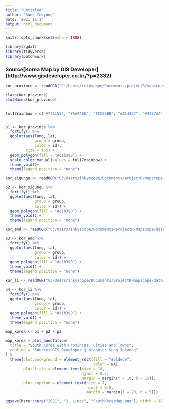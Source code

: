 ```yaml
---
title: "Untitled"
author: "Sung Inkyung"
date: '2021 11 1'
output: html_document
---
```


```r
knitr::opts_chunk$set(echo = TRUE)
```

```r
library(rgdal)
library(tidyverse)
library(patchwork)

```

### Source[Korea Map by GIS Developer] (http://www.gisdeveloper.co.kr/?p=2332)

```r

kor_province <- readOGR("C:/Users/inkyscope/Documents/projectR/mapscope/data/GIS_korea/CTPRVN_202101/TL_SCCO_CTPRVN.shp")

class(kor_province)
slotNames(kor_province)


tol17rainbow = c("#771155", "#AA4488", "#CC99BB", "#114477", "#4477AA", "#77AADD", "#117777", "#44AAAA", "#77CCCC", "#117744", "#44AA77", "#88CCAA", "#777711", "#AAAA44", "#DDDD77", "#774411", "#AA7744")


p1 <- kor_province %>% 
  fortify() %>% 
  ggplot(aes(long, lat,
             group = group, 
             color = id),
         size = 1.5) +
  geom_polygon(fill = "#c1b398") +
  scale_color_manual(values = tol17rainbow) +
  theme_void()+
  theme(legend.position = "none")
```
```r
kor_sigungu <- readOGR("C:/Users/inkyscope/Documents/projectR/mapscope/data/GIS_korea/SIG_202101/TL_SCCO_SIG.shp")

p2 <- kor_sigungu %>% 
  fortify() %>% 
  ggplot(aes(long, lat, 
             group = group, 
             color = id)) +
  geom_polygon(fill = "#c1b398") +
  theme_void() +
  theme(legend.position = "none")
```
```r
kor_emd <- readOGR("C:/Users/inkyscope/Documents/projectR/mapscope/data/GIS_korea/EMD_202101/TL_SCCO_EMD.shp")

p3 <- kor_emd %>% 
  fortify() %>% 
  ggplot(aes(long, lat, 
             group = group, 
             color = id)) +
  geom_polygon(fill = "#c1b398") +
  theme_void() +
  theme(legend.position = "none")
```


```r
kor_li <- readOGR("C:/Users/inkyscope/Documents/projectR/mapscope/data/GIS_korea/LI_202101/TL_SCCO_LI.shp")

p4 <- kor_li %>% 
  fortify() %>% 
  ggplot(aes(long, lat, 
             group = group, 
             color = id)) +
  geom_polygon(fill = "#c1b398") +
  theme_void() +
  theme(legend.position = "none")

```

```r
map_korea <- p1 + p2 + p3

map_korea + plot_annotation(
  title = "South Korea with Provinces, Cities and Towns",
  caption = "Source: GIS Developer | Graphic: Sung Inkyung"
) &
  theme(plot.background = element_rect(fill = "#b1dede",
                                       color = NA),
        plot.title = element_text(size = 18,
                                  hjust = 0.5,
                                  margin = margin(t = 10, b = 15)),
        plot.caption = element_text(size = 7,
                                    hjust = 0.5,
                                    margin = margin(t = 20, b = 5)))

ggsave(here::here("2021", "2. Lines", "SouthKoreaMap.png"), width = 18, height = 10, units = "cm")
```

